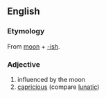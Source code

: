 ==English==

===Etymology===
From [[moon]] + [[-ish]].

===Adjective===
{{en-adj}}

# influenced by the moon
# [[capricious]] (compare [[lunatic]])